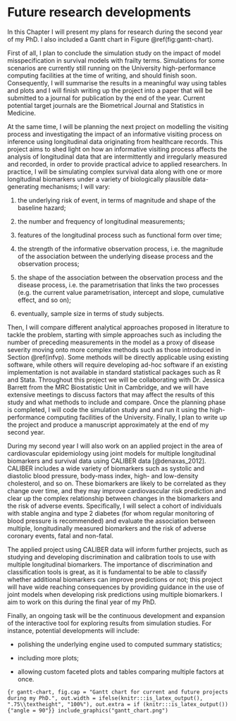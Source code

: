 # Future research developments {#future}

In this Chapter I will present my plans for research during the second year of my PhD. I also included a Gantt chart in Figure \@ref(fig:gantt-chart).

First of all, I plan to conclude the simulation study on the impact of model misspecification in survival models with frailty terms. Simulations for some scenarios are currently still running on the University high-performance computing facilities at the time of writing, and should finish soon. Consequently, I will summarise the results in a meaningful way using tables and plots and I will finish writing up the project into a paper that will be submitted to a journal for publication by the end of the year. Current potential target journals are the Biometrical Journal and Statistics in Medicine.

At the same time, I will be planning the next project on modelling the visiting process and investigating the impact of an informative visiting process on inference using longitudinal data originating from healthcare records. This project aims to shed light on how an informative visiting process affects the analysis of longitudinal data that are intermittently and irregularly measured and recorded, in order to provide practical advice to applied researchers. In practice, I will be simulating complex survival data along with one or more longitudinal biomarkers under a variety of biologically plausible data-generating mechanisms; I will vary:
  
  1. the underlying risk of event, in terms of magnitude and shape of the baseline hazard;

2. the number and frequency of longitudinal measurements;

3. features of the longitudinal process such as functional form over time;

4. the strength of the informative observation process, i.e. the magnitude of the association between the underlying disease process and the observation process;

5. the shape of the association between the observation process and the disease process, i.e. the parametrisation that links the two processes (e.g. the current value parametrisation, intercept and slope, cumulative effect, and so on);

6. eventually, sample size in terms of study subjects.

Then, I will compare different analytical approaches proposed in literature to tackle the problem, starting with simple approaches such as including the number of preceding measurements in the model as a proxy of disease severity moving onto more complex methods such as those introduced in Section \@ref(infvp). Some methods will be directly applicable using existing software, while others will require developing ad-hoc software if an existing implementation is not available in standard statistical packages such as R and Stata. Throughout this project we will be collaborating with Dr. Jessica Barrett from the MRC Biostatistic Unit in Cambridge, and we will have extensive meetings to discuss factors that may affect the results of this study and what methods to include and compare. Once the planning phase is completed, I will code the simulation study and and run it using the high-performance computing facilities of the University. Finally, I plan to write up the project and produce a manuscript approximately at the end of my second year.

During my second year I will also work on an applied project in the area of cardiovascular epidemiology using joint models for multiple longitudinal biomarkers and survival data using CALIBER data [@denaxas_2012]. CALIBER includes a wide variety of biomarkers such as systolic and diastolic blood pressure, body-mass index, high- and low-density cholesterol, and so on. These biomarkers are likely to be correlated as they change over time, and they may improve cardiovascular risk prediction and clear up the complex relationship between changes in the biomarkers and the risk of adverse events. Specifically, I will select a cohort of individuals with stable angina and type 2 diabetes (for whom regular monitoring of blood pressure is recommended) and evaluate the association between multiple, longitudinally measured biomarkers and the risk of adverse coronary events, fatal and non-fatal.

The applied project using CALIBER data will inform further projects, such as studying and developing discrimination and calibration tools to use with multiple longitudinal biomarkers. The importance of discrimination and classification tools is great, as it is fundamental to be able to classify whether additional biomarkers can improve predictions or not; this project will have wide reaching consequences by providing guidance in the use of joint models when developing risk predictions using multiple biomarkers. I aim to work on this during the final year of my PhD.

Finally, an ongoing task will be the continuous development and expansion of the interactive tool for exploring results from simulation studies. For instance, potential developments will include:
  
  * polishing the underlying engine used to computed summary statistics;

* including more plots;

* allowing custom faceted plots and tables comparing multiple factors at once.

```{r gantt-chart, fig.cap = "Gantt chart for current and future projects during my PhD.", out.width = ifelse(knitr:::is_latex_output(), ".75\\textheight", "100%"), out.extra = if (knitr:::is_latex_output()) {"angle = 90"}}
include_graphics("gantt_chart.png")
```
